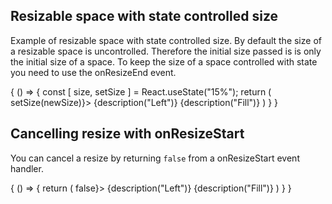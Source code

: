 
<CommonHeader />

<Meta title="Basic examples|Resize events" />

## Resizable space with state controlled size

Example of resizable space with state controlled size. By default the size of a resizable
space is uncontrolled. Therefore the initial size passed is is only the initial size of
a space. To keep the size of a space controlled with state you need to use the
onResizeEnd event.

<Preview>
	<Story name="Controlled size">
		{
			() => {
				const [ size, setSize ] = React.useState("15%");
				return (
					<ViewPort>
						<LeftResizable size={size} style={red} trackSize={true} onResizeEnd={(newSize) => setSize(newSize)}>
							{description("Left")}
						</LeftResizable>
						<Fill style={green} trackSize={true}>{description("Fill")}</Fill>
					</ViewPort>
				)
			}
		}
	</Story>
</Preview>

## Cancelling resize with onResizeStart

You can cancel a resize by returning `false` from a onResizeStart event handler.

<Preview>
	<Story name="Cancelled resize">
		{
			() => {
				return (
					<ViewPort>
						<LeftResizable size="15%" style={red} trackSize={true} onResizeStart={() => false}>
							{description("Left")}
						</LeftResizable>
						<Fill style={green} trackSize={true}>{description("Fill")}</Fill>
					</ViewPort>
				)
			}
		}
	</Story>
</Preview>